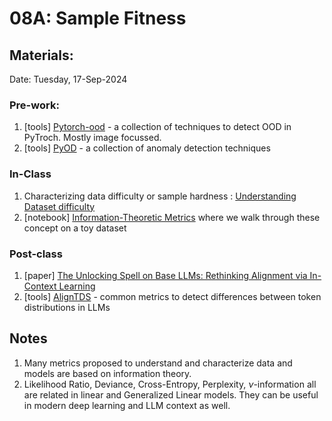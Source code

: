 # 08A: Sample Fitness {.unnumbered}

## Materials:
Date: Tuesday, 17-Sep-2024

### Pre-work:
1. \[tools\] [Pytorch-ood](https://github.com/kkirchheim/pytorch-ood) - a collection of techniques to detect OOD in PyTroch. Mostly image focussed.
2. \[tools\] [PyOD](https://github.com/yzhao062/pyod) - a collection of anomaly detection techniques 

### In-Class

1. Characterizing data difficulty or sample hardness : [Understanding Dataset difficulty](https://arxiv.org/abs/2110.08420)
2. \[notebook\] [Information-Theoretic Metrics](././notebooks/Sample-Fitness.ipynb) where we walk through these concept on a toy dataset

### Post-class
1. \[paper\] [The Unlocking Spell on Base LLMs: Rethinking Alignment via In-Context Learning](https://arxiv.org/abs/2312.01552)
2. \[tools\] [AlignTDS](https://github.com/Re-Align/AlignTDS/blob/main/src/compute_dist_diff.py) - common metrics to detect differences between token distributions in LLMs


## Notes
1. Many metrics proposed to understand and characterize data and models are based on information theory. 
2. Likelihood Ratio, Deviance, Cross-Entropy, Perplexity, $\nu\text{-information}$ all are related in linear and Generalized Linear models. They can be useful in modern deep learning and LLM context as well.



